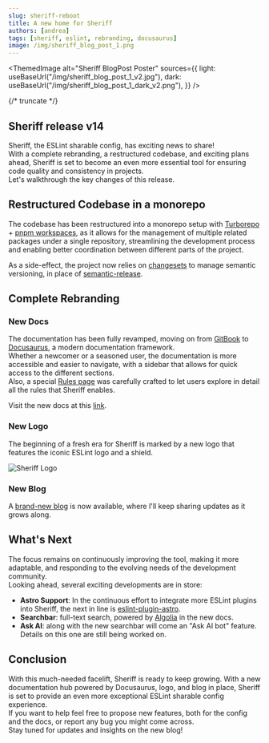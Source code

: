 ```yaml
---
slug: sheriff-reboot
title: A new home for Sheriff
authors: [andrea]
tags: [sheriff, eslint, rebranding, docusaurus]
image: /img/sheriff_blog_post_1.png
---
```



<ThemedImage
  alt="Sheriff BlogPost Poster"
  sources={{
    light: useBaseUrl("/img/sheriff_blog_post_1_v2.jpg"),
    dark: useBaseUrl("/img/sheriff_blog_post_1_dark_v2.png"),
  }}
/>

{/* truncate */}

## Sheriff release v14

Sheriff, the ESLint sharable config, has exciting news to share!<br />
With a complete rebranding, a restructured codebase, and exciting plans ahead, Sheriff is set to become an even more essential tool for ensuring code quality and consistency in projects.<br />
Let's walkthrough the key changes of this release.

## Restructured Codebase in a monorepo

The codebase has been restructured into a monorepo setup with [Turborepo](https://turbo.build/repo/docs) + [pnpm workspaces](https://pnpm.io/workspaces), as it allows for the management of multiple related packages under a single repository, streamlining the development process and enabling better coordination between different parts of the project.

As a side-effect, the project now relies on [changesets](https://github.com/changesets/changesets) to manage semantic versioning, in place of [semantic-release](https://github.com/semantic-release/semantic-release).

## Complete Rebranding

### New Docs

The documentation has been fully revamped, moving on from [GitBook](https://www.gitbook.com/) to [Docusaurus](https://docusaurus.io/), a modern documentation framework.<br />
Whether a newcomer or a seasoned user, the documentation is more accessible and easier to navigate, with a sidebar that allows for quick access to the different sections.<br />
Also, a special [Rules page](https://www.eslint-config-sheriff.dev/docs/rules) was carefully crafted to let users explore in detail all the rules that Sheriff enables.

Visit the new docs at this [link](https://www.eslint-config-sheriff.dev).

### New Logo

The beginning of a fresh era for Sheriff is marked by a new logo that features the iconic ESLint logo and a shield.

![Sheriff Logo](/img/sheriff-logo.svg)

### New Blog

A [brand-new blog](https://www.eslint-config-sheriff.dev/blog) is now available, where I'll keep sharing updates as it grows along.

## What's Next

The focus remains on continuously improving the tool, making it more adaptable, and responding to the evolving needs of the development community.<br />
Looking ahead, several exciting developments are in store:

- **Astro Support**: In the continuous effort to integrate more ESLint plugins into Sheriff, the next in line is [eslint-plugin-astro](https://github.com/ota-meshi/eslint-plugin-astro).
- **Searchbar**: full-text search, powered by [Algolia](https://www.algolia.com/) in the new docs.
- **Ask AI**: along with the new searchbar will come an "Ask AI bot" feature. Details on this one are still being worked on.

## Conclusion

With this much-needed facelift, Sheriff is ready to keep growing. With a new documentation hub powered by Docusaurus, logo, and blog in place, Sheriff is set to provide an even more exceptional ESLint sharable config experience.<br />
If you want to help feel free to propose new features, both for the config and the docs, or report any bug you might come across.<br />
Stay tuned for updates and insights on the new blog!
